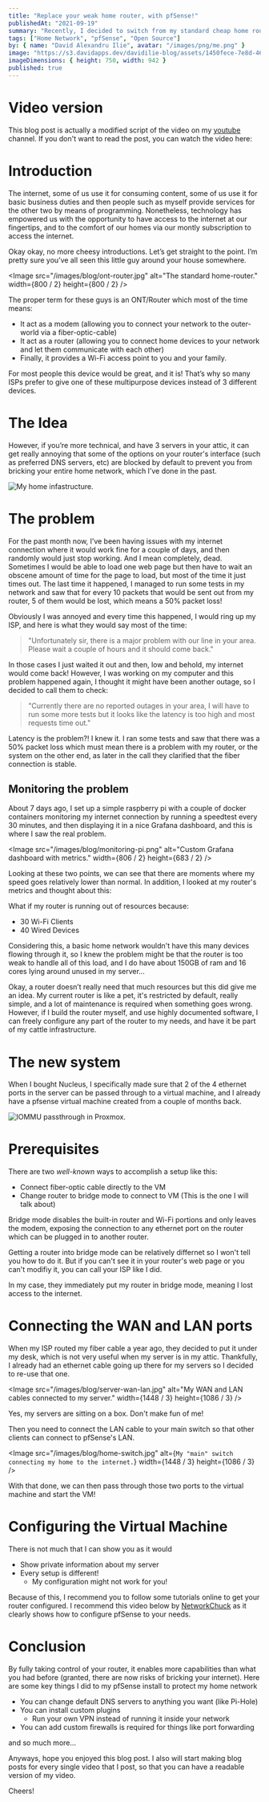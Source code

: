 ```yaml
---
title: "Replace your weak home router, with pfSense!"
publishedAt: "2021-09-19"
summary: "Recently, I decided to switch from my standard cheap home router, to a custom virtual machine running pfSense on my server. This blog post will contain all the hurdles and issues that I went through, and how you can setup this up for yourself!"
tags: ["Home Network", "pfSense", "Open Source"]
by: { name: "David Alexandru Ilie", avatar: "/images/png/me.png" }
image: "https://s3.davidapps.dev/davidilie-blog/assets/1450fece-7e8d-4603-93f5-48531cd6e736.png"
imageDimensions: { height: 750, width: 942 }
published: true
---
```


# Video version

This blog post is actually a modified script of the video on my [youtube](https://www.youtube.com/channel/UC92hn9Y8WcY_5LribMDW8uA) channel. If you don't want to read the post, you can watch the video here:

<YouTubeVideo url="https://www.youtube.com/embed/NwNfNV2neVc" />

# Introduction

The internet, some of us use it for consuming content, some of us use it for basic business duties and then people such as myself provide services for the other two by means of programming. Nonetheless, technology has empowered us with the opportunity to have access to the internet at our fingertips, and to the comfort of our homes via our montly subscription to access the internet.

Okay okay, no more cheesy introductions. Let’s get straight to the point. I’m pretty sure you’ve all seen this little guy around your house somewhere.

<Image
    src="/images/blog/ont-router.jpg"
    alt="The standard home-router."
    width={800 / 2}
    height={800 / 2}
/>

The proper term for these guys is an ONT/Router which most of the time means:

-   It act as a modem (allowing you to connect your network to the outer-world via a fiber-optic-cable)
-   It act as a router (allowing you to connect home devices to your network and let them communicate with each other)
-   Finally, it provides a Wi-Fi access point to you and your family.

For most people this device would be great, and it is! That’s why so many ISPs prefer to give one of these multipurpose devices instead of 3 different devices.

# The Idea

However, if you’re more technical, and have 3 servers in your attic, it can get really annoying that some of the options on your router's interface (such as preferred DNS servers, etc) are blocked by default to prevent you from bricking your entire home network, which I’ve done in the past.

<Image
    src="/images/blog/home-cluster.png"
    alt="My home infastructure."
    width={1295}
    height={410}
/>

# The problem

For the past month now, I’ve been having issues with my internet connection where it would work fine for a couple of days, and then randomly would just stop working. And I mean completely, dead. Sometimes I would be able to load one web page but then have to wait an obscene amount of time for the page to load, but most of the time it just times out. The last time it happened, I managed to run some tests in my network and saw that for every 10 packets that would be sent out from my router, 5 of them would be lost, which means a 50% packet loss!

Obviously I was annoyed and every time this happened, I would ring up my ISP, and here is what they would say most of the time:

<BlockQuote>
    "Unfortunately sir, there is a major problem with our line in your area.
    Please wait a couple of hours and it should come back."
</BlockQuote>

In those cases I just waited it out and then, low and behold, my internet would come back! However, I was working on my computer and this problem happened again, I thought it might have been another outage, so I decided to call them to check:

<BlockQuote>
    "Currently there are no reported outages in your area, I will have to run
    some more tests but it looks like the latency is too high and most requests
    time out."
</BlockQuote>

Latency is the problem?! I knew it. I ran some tests and saw that there was a 50% packet loss which must mean there is a problem with my router, or the system on the other end, as later in the call they clarified that the fiber connection is stable.

## Monitoring the problem

About 7 days ago, I set up a simple raspberry pi with a couple of docker containers monitoring my internet connection by running a speedtest every 30 minutes, and then displaying it in a nice Grafana dashboard, and this is where I saw the real problem.

<Image
    src="/images/blog/monitoring-pi.png"
    alt="Custom Grafana dashboard with metrics."
    width={806 / 2}
    height={683 / 2}
/>

Looking at these two points, we can see that there are moments where my speed goes relatively lower than normal. In addition, I looked at my router's metrics and thought about this:

What if my router is running out of resources because:

-   30 Wi-Fi Clients
-   40 Wired Devices

Considering this, a basic home network wouldn't have this many devices flowing through it, so I knew the problem might be that the router is too weak to handle all of this load, and I do have about 150GB of ram and 16 cores lying around unused in my server…

<IdeaQuote>
    Okay, a router doesn’t really need that much resources but this did give me
    an idea. My current router is like a pet, it's restricted by default, really
    simple, and a lot of maintenance is required when something goes wrong.
    However, if I build the router myself, and use highly documented software, I
    can freely configure any part of the router to my needs, and have it be part
    of my cattle infrastructure.
</IdeaQuote>

# The new system

When I bought Nucleus, I specifically made sure that 2 of the 4 ethernet ports in the server can be passed through to a virtual machine, and I already have a pfsense virtual machine created from a couple of months back.

<Image
    src="/images/blog/iommu-pci-device.png"
    alt="IOMMU passthrough in Proxmox."
    width={432}
    height={201}
/>

# Prerequisites

There are two _well-known_ ways to accomplish a setup like this:

-   Connect fiber-optic cable directly to the VM
-   <span className="text-blue-600">
        Change router to bridge mode to connect to VM
    </span> (This is the one I will talk about)

<InfoQuote>
    Bridge mode disables the built-in router and Wi-Fi portions and only leaves
    the modem, exposing the connection to any ethernet port on the router which
    can be plugged in to another router.
</InfoQuote>

Getting a router into bridge mode can be relatively differnet so I won't tell you how to do it. But if you can't see it in your router's web page or you can't modifiy it, you can call your ISP like I did.

In my case, they immediately put my router in bridge mode, meaning I lost access to the internet.

# Connecting the WAN and LAN ports

When my ISP routed my fiber cable a year ago, they decided to put it under my desk, which is not very useful when my server is in my attic. Thankfully, I already had an ethernet cable going up there for my servers so I decided to re-use that one.

<Image
    src="/images/blog/server-wan-lan.jpg"
    alt="My WAN and LAN cables connected to my server."
    width={1448 / 3}
    height={1086 / 3}
/>

Yes, my servers are sitting on a box. Don't make fun of me!

Then you need to connect the LAN cable to your main switch so that other clients can connect to pfSense's LAN.

<Image
    src="/images/blog/home-switch.jpg"
    alt={`My "main" switch connecting my home to the internet.`}
    width={1448 / 3}
    height={1086 / 3}
/>

With that done, we can then pass through those two ports to the virtual machine and start the VM!

# Configuring the Virtual Machine

There is not much that I can show you as it would

-   Show private information about my server
-   Every setup is different!
    -   My configuration might not work for you!

Because of this, I recommend you to follow some tutorials online to get your router configured. I recommend this video below by [NetworkChuck](https://www.youtube.com/c/NetworkChuck) as it clearly shows how to configure pfSense to your needs.

<YouTubeVideo url="https://www.youtube.com/embed/lUzSsX4T4WQ" />

# Conclusion

By fully taking control of your router, it enables more capabilities than what you had before (granted, there are now risks of bricking your internet). Here are some key things I did to my pfSense install to protect my home network

-   You can change default DNS servers to anything you want (like Pi-Hole)
-   You can install custom plugins
    -   Run your own VPN instead of running it inside your network
-   You can add custom firewalls is required for things like port forwarding

and so much more...

Anyways, hope you enjoyed this blog post. I also will start making blog posts for every single video that I post, so that you can have a readable version of my video.

Cheers!
